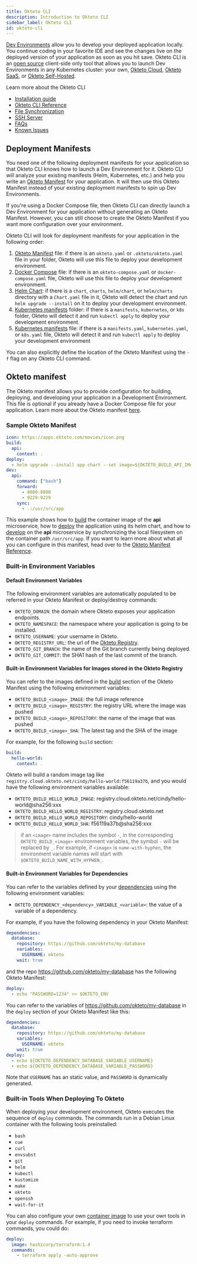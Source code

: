 ```yaml
---
title: Okteto CLI
description: Introduction to Okteto CLI
sidebar_label: Okteto CLI
id: okteto-cli
---
```


[Dev Environments](reference/development-environments.mdx) allow you to develop your deployed application locally. You continue coding in your favorite IDE and see the changes live on the deployed version of your application as soon as you hit save.
Okteto CLI is an [open source](https://github.com/okteto/okteto) client-side only tool that allows you to launch Dev Environments in any Kubernetes cluster: your own, [Okteto Cloud](index.md), [Okteto SaaS](saas-vs-selfhosted.mdx), or [Okteto Self-Hosted](self-hosted.mdx).

Learn more about the Okteto CLI

- [Installation guide](getting-started.mdx#installing-okteto-cli)
- [Okteto CLI Reference](reference/cli.mdx)
- [File Synchronization](reference/file-synchronization.mdx)
- [SSH Server](reference/ssh-server.mdx)
- [FAQs](reference/faqs.mdx)
- [Known Issues](reference/known-issues.mdx)

## Deployment Manifests

You need one of the following deployment manifests for your application so that Okteto CLI knows how to launch a Dev Environment for it. Okteto CLI will analyze your existing manifests (Helm, Kubernetes, etc.) and help you write an [Okteto Manifest](#okteto-manifest) for your application. It will then use this Okteto Manifest instead of your existing deployment manifests to spin up Dev Environments.

If you're using a Docker Compose file, then Okteto CLI can directly launch a Dev Environment for your application without generating an Okteto Manifest. However, you can still choose to create the Okteto Manifest if you want more configuration over your environment.

Okteto CLI will look for deployment manifests for your application in the following order:

1. [Okteto Manifest](reference/manifest.mdx) file: if there is an `okteto.yaml` or `.okteto/okteto.yaml` file in your folder, Okteto will use this file to deploy your development environment.
1. [Docker Compose](reference/docker-compose.mdx) file: if there is an `okteto-compose.yaml` or `docker-compose.yaml` file, Okteto will use this file to deploy your development environment.
1. [Helm Chart](https://helm.sh/docs/topics/charts/): if there is a `chart`, `charts`, `helm/chart`, or `helm/charts` directory with a `Chart.yaml` file in it, Okteto will detect the chart and run `helm upgrade --install` on it to deploy your development environment.
1. [Kubernetes manifests](https://kubernetes.io/docs/concepts/cluster-administration/manage-deployment/) folder: if there is a `manifests`, `kubernetes`, or `k8s` folder, Okteto will detect it and run `kubectl apply` to deploy your development environment.
1. [Kubernetes manifests](https://kubernetes.io/docs/concepts/cluster-administration/manage-deployment/) file: if there is a `manifests.yaml`, `kubernetes.yaml`, or `k8s.yaml` file, Okteto will detect it and run `kubectl apply` to deploy your development environment

You can also explicitly define the location of the Okteto Manifest using the `-f` flag on any Okteto CLI command.

## Okteto manifest

The Okteto manifest allows you to provide configuration for building, deploying, and developing your application in a Development Environment. This file is optional if you already have a Docker Compose file for your application. Learn more about the Okteto manifest [here](reference/manifest.mdx).

### Sample Okteto Manifest

```yaml
icon: https://apps.okteto.com/movies/icon.png
build:
  api:
    context: .
deploy:
  - helm upgrade --install app chart --set image=${OKTETO_BUILD_API_IMAGE}
dev:
  api:
    command: ["bash"]
    forward:
      - 8080:8080
      - 9229:9229
    sync:
      - .:/usr/src/app
```

This example shows how to [build](reference/manifest.mdx#build-object-optional) the container image of the **api** microservice, how to [deploy](reference/manifest.mdx#deploy-object-optional) the application using its helm chart,
and how to [develop](reference/manifest.mdx#dev-object-optional) on the **api** microservice by synchronizing the local filesystem on the container path `/usr/src/app`.
If you want to learn more about what all you can configure in this manifest, head over to the [Okteto Manifest Reference](reference/manifest.mdx).

### Built-in Environment Variables

#### Default Environment Variables

The following environment variables are automatically populated to be referred in your Okteto Manifest or deploy/destroy commands:

- `OKTETO_DOMAIN`: the domain where Okteto exposes your application endpoints.
- `OKTETO_NAMESPACE`: the namespace where your application is going to be installed.
- `OKTETO_USERNAME`: your username in Okteto.
- `OKTETO_REGISTRY_URL`: the url of the [Okteto Registry](cloud/registry.mdx).
- `OKTETO_GIT_BRANCH`: the name of the Git branch currently being deployed.
- `OKTETO_GIT_COMMIT`: the SHA1 hash of the last commit of the branch.

#### Built-in Environment Variables for Images stored in the Okteto Registry

You can refer to the images defined in the [build](reference/manifest.mdx#build-object-optional) section of the Okteto Manifest using the following environment variables:

- `OKTETO_BUILD_<image>_IMAGE`: the full image reference
- `OKTETO_BUILD_<image>_REGISTRY`: the registry URL where the image was pushed
- `OKTETO_BUILD_<image>_REPOSITORY`: the name of the image that was pushed
- `OKTETO_BUILD_<image>_SHA`: The latest tag and the SHA of the image

For example, for the following `build` section:

```yaml
build:
  hello-world:
    context: .
```

Okteto will build a random image tag like `registry.cloud.okteto.net/cindy/hello-world:f56119a37b`, and you would have the following environment variables available:

- `OKTETO_BUILD_HELLO_WORLD_IMAGE`: registry.cloud.okteto.net/cindy/hello-world@sha256:xxx
- `OKTETO_BUILD_HELLO_WORLD_REGISTRY`: registry.cloud.okteto.net
- `OKTETO_BUILD_HELLO_WORLD_REPOSITORY`: cindy/hello-world
- `OKTETO_BUILD_HELLO_WORLD_SHA`: f56119a37b@sha256:xxx

> if an `<image>` name includes the symbol `-`, in the corresponding `OKTETO_BUILD_<image>` environment variables, the symbol `-` will be replaced by `_`. For example, if `<image>` is `name-with-hyphen`, the environment variable names will start with `$OKTETO_BUILD_NAME_WITH_HYPHEN_`.

#### Built-in Environment Variables for Dependencies

You can refer to the variables defined by your [dependencies](reference/manifest.mdx#dependencies-object-optional) using the following environment variables:

- `OKTETO_DEPENDENCY_<dependency>_VARIABLE_<variable>`: the value of a variable of a dependency.

For example, if you have the following dependency in your Okteto Manifest:

```yaml
dependencies:
  database:
    repository: https://github.com/okteto/my-database
    variables:
      USERNAME: okteto
    wait: true
```

and the repo https://github.com/okteto/my-database has the following Okteto Manifest:

```yaml
deploy:
  - echo "PASSWORD=1234" >> $OKTETO_ENV
```

You can refer to the variables of https://github.com/okteto/my-database in the `deploy` section of your Okteto Manifest like this:

```yaml
dependencies:
  database:
    repository: https://github.com/okteto/my-database
    variables:
      USERNAME: okteto
    wait: true
deploy:
  - echo ${OKTETO_DEPENDENCY_DATABASE_VARIABLE_USERNAME}
  - echo ${OKTETO_DEPENDENCY_DATABASE_VARIABLE_PASSWORD}
```

Note that `USERNAME` has an static value, and `PASSWORD` is dynamically generated.

### Built-in Tools When Deploying To Okteto

When deploying your development environment, Okteto executes the sequence of `deploy` commands.
The commands run in a Debian Linux container with the following tools preinstalled:

- `bash`
- `cue`
- `curl`
- `envsubst`
- `git`
- `helm`
- `kubectl`
- `kustomize`
- `make`
- `okteto`
- `openssh`
- `wait-for-it`

You can also configure your own [container image](reference/manifest.mdx#deploy-remotely) to use your own tools in your `deploy` commands.
For example, if you need to invoke terraform commands, you could do:

```yaml
deploy:
  image: hashicorp/terraform:1.4
  commands:
    - terraform apply -auto-approve
```
